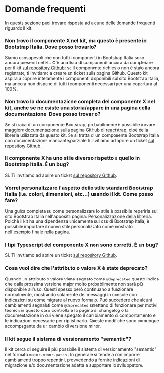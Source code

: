 
<Meta title='Documentazione/Domande frequenti' />

# Domande frequenti

In questa sezione puoi trovare risposta ad alcune delle domande frequenti riguardo il kit.

### Non trovo il componente X nel kit, ma questo è presente in Bootstrap Italia. Dove posso trovarlo?

Siamo consapevoli che non tutti i componenti in Bootstrap Italia sono ancora presenti nel kit.
C'è una lista di componenti ancora da completare per il kit [sul repository Github](https://github.com/italia/design-react-kit/issues): se il componente richiesto non è stato ancora registrato, ti invitiamo a creare un ticket sulla pagina Github.
Questo kit aspira a coprire interamente i componenti disponibili sul sito Bootstrap Italia, ma ancora non dispone di tutti i componenti necessari per una copertura al 100%.

### Non trovo la documentazione completa del componente X nel kit, anche se ne esiste una storia/appare in una pagina della documentazione. Dove posso trovarlo?

Se si tratta di un componente Bootstrap, probabilmente è possibile trovare maggiore documentazione sulla pagina GitHub di [reactstrap](https://github.com/reactstrap/reactstrap), cioè della libreria utilizzata da questo kit.
Se si tratta di un componente Bootstrap Italia con documentazione mancante/parziale ti invitiamo ad aprire un ticket [sul repository Github](https://github.com/italia/design-react-kit/issues).

### Il componente X ha uno stile diverso rispetto a quello in Bootstrap Italia. È un bug?

Si. Ti invitiamo ad aprire un ticket [sul repository Github](https://github.com/italia/design-react-kit/issues).

### Vorrei personalizzare l'aspetto dello stile standard Bootstrap Italia (i.e. colori, dimensioni, etc...) usando il kit. Come posso fare?

Una guida completa su come personalizzare lo stile è possibile reperirla sul sito Bootstrap Italia nell'apposita pagina: [Personalizzazione della libreria](https://italia.github.io/bootstrap-italia/docs/come-iniziare/personalizzazione-della-libreria/). Poichè il kit ha una dipendenza unicamente sul css di Bootstrap Italia, è possibile importare il nuovo stile personalizzato come mostrato nell'esempio finale nella pagina.

### I tipi Typescript del componente X non sono corretti. È un bug?

Si. Ti invitiamo ad aprire un ticket [sul repository Github](https://github.com/italia/design-react-kit/issues).

### Cosa vuol dire che l'attributo o valore X è stato deprecato?

Quando un attributo o valore viene segnato come `@deprecated` questo indica che dalla prossima versione major molto probabilmente non sarà più disponibile all'uso. Questi spesso però continuano a funzionare normalmente, mostrando solamente dei messaggi in console con indicazioni su come migrare al nuovo formato.
Può succedere che alcuni cambiamenti segnalati come `@deprecated` smettano di funzionare per motivi tecnici: in questo caso controllare la pagina di changelog o la documentazione in cui viene spiegato il cambiamento di comportamento e le indicazioni necessarie per ripristinarlo. Queste modifiche sono comunque accompagante da un cambio di versione minor.

### Il kit segue il sistema di versionamento "semantic"?

Il kit cerca di seguire il più possibile il sistema di versionamento "semantic" nel formato `major.minor.patch` . In generale si tende a non imporre cambiamenti troppo repentini, provvedendo a fornire indicazioni di migrazione e/o documentazione adatta a supportare lo sviluppatore.
